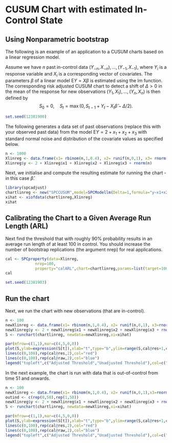 <!--
%\VignetteEngine{knitr::knitr}
%\VignetteIndexEntry{CUSUM Chart based on Linear Regression Models with Estimated Parameters}
-->
CUSUM Chart with estimated In-Control State
===========================================
Using Nonparametric bootstrap
---------------------------
The following is an example of an application to a CUSUM charts based
on a linear regression model.

Assume we have $n$ past in-control  data $(Y_{-n},X_{-n}),\ldots,(Y_{-1},X_{-1})$,
where $Y_i$ is a response variable and $X_i$ is a corresponding vector
of covariates. The parameters $\beta$ of a linear model $\mbox{E}
Y=X\beta$ is estimated  using the lm function. The corresponding risk
adjusted CUSUM chart to detect a shift of $\Delta>0$ in the mean of
the response for new observations $(Y_{1},X_{1}),\ldots,(Y_{n},X_{n})$ is then defined by
$$
S_0=0, \quad S_t=\max\left(0,S_{t-1}+Y_t-X_t\hat\beta-\Delta/2 \right).
$$

```r
set.seed(12381900)
```

The following generates a data set of past observations (replace this
with your observed past data) from the model
$\mbox{E}Y=2+x_1+x_2+x_3$ with standard normal noise and distribution
of the covariate values as specified below.
```r
n <- 1000
Xlinreg <- data.frame(x1= rbinom(n,1,0.4), x2= runif(n,0,1), x3= rnorm(n))
Xlinreg$y <- 2 + Xlinreg$x1 + Xlinreg$x2 + Xlinreg$x3 + rnorm(n)
```

Next, we initialise and compute the resulting estimate for running the chart - in this case $\hat \beta$.
```r
library(spcadjust)
chartlinreg <- new("SPCCUSUM",model=SPCModellm(Delta=1,formula="y~x1+x2+x3"))
xihat <- xiofdata(chartlinreg,Xlinreg)
xihat
```

Calibrating the Chart to a Given Average Run Length (ARL)
---------------------------------------------------

Next find the threshold that with roughly 90\%
probability  results in an average run length of at least 100 in control.
You should increase the number of bootstrap replications (the argument nrep) for real applications.

```r
cal <- SPCproperty(data=Xlinreg,
             nrep=100,
             property="calARL",chart=chartlinreg,params=list(target=100),quiet=TRUE)
cal
```

```r
set.seed(12381903)
```

Run the chart
---------------------------------------------------

Next, we run  the chart with new observations (that are in-control).
```r
n <- 100
newXlinreg <- data.frame(x1= rbinom(n,1,0.4), x2= runif(n,0,1), x3=rnorm(n))
newXlinreg$y <- 2 + newXlinreg$x1 + newXlinreg$x2 + newXlinreg$x3 + rnorm(n)
S <- runchart(chartlinreg, newdata=newXlinreg,xi=xihat)
```


```r
par(mfrow=c(1,1),mar=c(4,5,0,0))
plot(S,ylab=expression(S[t]),xlab="t",type="b",ylim=range(S,cal@res+1,cal@raw))
lines(c(0,100),rep(cal@res,2),col="red")
lines(c(0,100),rep(cal@raw,2),col="blue")
legend("topleft",c("Adjusted Threshold","Unadjusted Threshold"),col=c("red","blue"),lty=1)
```

In the next example, the  chart is run with data that is
out-of-control from time 51 and onwards.
```r
n <- 100
newXlinreg <- data.frame(x1= rbinom(n,1,0.4), x2= runif(n,0,1),x3=rnorm(n))
outind <- c(rep(0,50),rep(1,50))
newXlinreg$y <- 2 + newXlinreg$x1 + newXlinreg$x2 + newXlinreg$x3 + rnorm(n)+outind
S <- runchart(chartlinreg, newdata=newXlinreg,xi=xihat)
```

```r
par(mfrow=c(1,1),mar=c(4,5,0,0))
plot(S,ylab=expression(S[t]),xlab="t",type="b",ylim=range(S,cal@res+1,cal@raw))
lines(c(0,100),rep(cal@res,2),col="red")
lines(c(0,100),rep(cal@raw,2),col="blue")
legend("topleft",c("Adjusted Threshold","Unadjusted Threshold"),col=c("red","blue"),lty=1)
```





